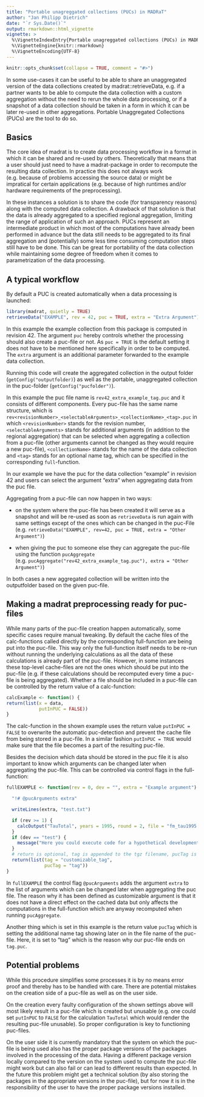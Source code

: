 ```yaml
---
title: "Portable unagreggated collections (PUCs) in MADRaT"
author: "Jan Philipp Dietrich"
date: "`r Sys.Date()`"
output: rmarkdown::html_vignette
vignette: >
  %\VignetteIndexEntry{Portable unagreggated collections (PUCs) in MADRaT}
  %\VignetteEngine{knitr::rmarkdown}
  %\VignetteEncoding{UTF-8}
---
```


```r
knitr::opts_chunk$set(collapse = TRUE, comment = "#>")
```

In some use-cases it can be useful to be able to share an unaggregated version of the data collections created by madrat::retrieveData, e.g. if a partner wants to be able to compute the data collection with a custom aggregation without the need to rerun the whole data processing, or if a snapshot of a data collection should be taken in a form in which it can be later re-used in other aggregations. Portable Unaggregated Collections (PUCs) are the tool to do so. 


## Basics

The core idea of madrat is to create data processing workflow in a format in which it can be shared and re-used by others. Theoretically that means that a user should just need to have a madrat-package in order to recompute the resulting data collection. In practice this does not always work (e.g. because of problems accessing the source data) or might be impratical for certain applications (e.g. because of high runtimes and/or hardware requirements of the preprocessing). 

In these instances a solution is to share the code (for transparency reasons) along with the computed data collection. A drawback of that solution is that the data is already aggregated to a specified regional aggregation, limiting the range of application of such an approach. PUCs represent an intermediate product in which most of the computations have already been performed in advance but the data still needs to be aggregated to its final aggregation and (potentially) some less time consuming computation steps still have to be done. This can be great for portability of the data collection while maintaining some degree of freedom when it comes to parametrization of the data processing. 

## A typical workflow

By default a PUC is created automatically when a data processing is launched:


```r
library(madrat, quietly = TRUE)
retrieveData("EXAMPLE", rev = 42, puc = TRUE, extra = "Extra Argument")
```

In this example the example collection from this package is computed in revision 42. The argument `puc` hereby controls whether the processing should also create a puc-file or not. As `puc = TRUE` is the default setting it does not have to be mentioned here specifically in order to be computed. The `extra` argument is an additional parameter forwarded to the example data collection.

Running this code will create the aggregated collection in the output folder (`getConfig("outputfolder)`) as well as the portable, unaggregated collection in the puc-folder (`getConfig("pucfolder")`).

In this example the puc file name is `rev42_extra_example_tag.puc` and it consists of different components. Every puc-file has the same name structure, which is `rev<revisionNumber>_<selectableArguments>_<collectionName>_<tag>.puc` in which `<revisionNumber>` stands for the revision number, `<selectableArguments>` stands for additional arguments (in addition to the regional aggregation) that can be selected when aggregating a collection from a puc-file (other arguments cannot be changed as they would require a new puc-file), `<collectionName>` stands for the name of the data collection and `<tag>` stands for an optional name tag, which can be specified in the corresponding `full`-function.

In our example we have the puc for the data collection "example" in revision 42 and users can select the argument "extra" when aggregating data from the puc file.

Aggregating from a puc-file can now happen in two ways:

* on the system where the puc-file has been created it will serve as a snapshot and will be re-used as soon as `retrieveData` is run again with same settings except of the ones which can be changed in the puc-File (e.g. `retrieveData("EXAMPLE", rev=42, puc = TRUE, extra = "Other Argument")`)

* when giving the puc to someone else they can aggregate the puc-file using the function `pucAggregate` (e.g. `pucAggregate("rev42_extra_example_tag.puc"), extra = "Other Argument")`)

In both cases a new aggregated collection will be written into the outputfolder based on the given puc-file.

## Making a madrat preprocessing ready for puc-files

While many parts of the puc-file creation happen automatically, some specific cases require manual tweaking. By default the cache files of the calc-functions called directly by the corresponding full-function are being put into the puc-file. This way only the full-function itself needs to be re-run without running the underlying calculations as all the data of these calculations is already part of the puc-file. However, in some instances
these top-level cache-files are not the ones which should be put into the puc-file (e.g. if these calculations should be recomputed every time a puc-file is being aggregated). Whether a file should be included in a puc-file can be controlled by the return value of a calc-function:

```r
calcExample <- function() {
return(list(x = data,
            putInPUC = FALSE))
}
```

The calc-function in the shown example uses the return value `putInPUC = FALSE` to overwrite the automatic puc-detection and prevent the cache file from being stored in a puc-file. In a similar fashion `putInPUC = TRUE` would make sure that the file becomes a part of the resulting puc-file.

Besides the decision which data should be stored in the puc file it is also important to know which arguments can be changed later when aggregating the puc-file. This can be controlled via control flags in the full-function:

```r
fullEXAMPLE <- function(rev = 0, dev = "", extra = "Example argument") {

  "!# @pucArguments extra"

  writeLines(extra, "test.txt")

  if (rev >= 1) {
    calcOutput("TauTotal", years = 1995, round = 2, file = "fm_tau1995.cs4")
  }
  if (dev == "test") {
    message("Here you could execute code for a hypothetical development version called \"test\"")
  }
  # return is optional, tag is appended to the tgz filename, pucTag is appended to the puc filename
  return(list(tag = "customizable_tag",
              pucTag = "tag"))
}
```

In `fullEXAMPLE` the control flag `@pucArguments` adds the argument `extra` to the list of arguments which can be changed later when aggregating the puc file. The reason why it has been defined as customizable argument is that it does not have a direct effect on the cached data but only affects the computations in the full-function which are anyway recomputed when running `pucAggregate`. 

Another thing which is set in this example is the return value `pucTag` which is setting the additional name tag showing later on in the file name of the puc-file. Here, it is set to "tag" which is the reason why our puc-file ends on `tag.puc`.

## Potential problems

While this procedure simplifies some processes it is by no means error proof and thereby has to be handled with care. There are potential mistakes on the creation side of a puc-file as well as on the user side.

On the creation every faulty configuration of the shown settings above will most likely result in a puc-file which is created but unusable (e.g. one could set `putInPUC` to `FALSE` for the calculation `TauTotal` which would render the resulting puc-file unusable). So proper configuration is key to functioning puc-files.

On the user side it is currently mandatory that the system on which the puc-file is being used also has the proper package versions of the packages involved in the processing of the data. Having a different package version locally compared to the version on the system used to compute the puc-file might work but can also fail or can lead to different results than expected. In the future this problem might get a technical solution (by also storing the packages in the appropriate versions in the puc-file), but for now it is in the responsibility of the user to have the proper package versions installed.
